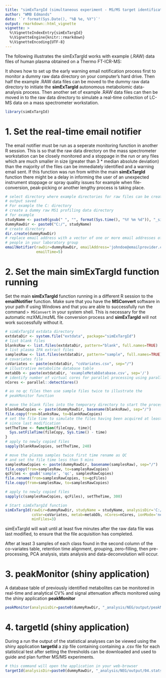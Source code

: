 ```yaml
---
title: "simExTargId (simultaneous experiment - MS/MS target identification)"
author: "WMB Edmands"
date: '`r format(Sys.Date(), "%B %e, %Y")`'
output: rmarkdown::html_vignette
vignette: >
  %\VignetteIndexEntry{simExTargId}
  %\VignetteEngine{knitr::rmarkdown}
  %\VignetteEncoding{UTF-8}
---
```


The following illustrates the simExTargId works with example (.RAW) data files of 
human plasma obtained on a Thermo FT-ICR-MS:

It shows how to set up the early warning email notification process first to
monitor a dummy raw data directory on your computer's hard drive. Then
half the example .RAW data files can be moved to the dummy raw data directory
to initiate the **simExTargId** autonomous metabolomic data-analysis process.
Then another set of example .RAW data files can then be moved in to the raw data
directory to simulate a real-time collection of LC-MS data on a mass spectrometer
workstation.

```r
library(simExTargId)
```

# 1. Set the real-time email notifier

The email notifier must be run as a seperate monitoring function in another R session.
This is so that the raw data directory on the mass spectrometer workstation can 
be closely monitored and a stoppage in the run or any files which are much smaller
in size (greater than 3 * median absolute deviation) than the majority of the files
can be immediately identified and a warning email sent. If this function was run
from within the main **simExTargId** function there might be a delay in informing the
user of an unexpected instrument stoppage or spray quality issues for example when file-conversion,
peak-picking or another lengthy process is taking place.

```r
# select directory where example directories for raw files can be created and also results
# output saved
# For example the C: directory
# create a dummy raw MS1 profiling data directory 
# for example
studyName <- paste0(gsub(" ", "", format(Sys.time(), "%Y %m %d")), "_simExTargId_Example")
dummyRawDir <- paste0("C:/", studyName)
# create directory
dir.create(dummyRawDir)
# replace email address with a vector of one or more email addresses of
# people in your laboratory group
emailNotifier(rawDir=dummyRawDir, emailAddress='johndoe@emailprovider.com', 
              emailTime=5)
```

# 2. Set the main simExTargId function running

Set the main **simExTargId** function running in a different R session to the 
**emailNotifier** function. Make sure that you have the **MSConvert** software
in your path if using Windows and that you are able to successfully run the 
command `> MSConvert` in your system shell. This is necessary for the automatic 
mzXML/mzML file conversion process and **simExTargId** will not work successfully
without it.

```r
# simExTargId extdata directory
extdataDir <- system.file("extdata", package="simExTargId")
# list blank files
blanksRaw <- list.files(extdataDir, pattern="blank", full.names=TRUE)
# list plasma IPA extract files
samplesRaw <- list.files(extdataDir, pattern="sample", full.names=TRUE)
# covariates file
coVariates <- paste(extdataDir, "coVariates.csv", sep="/")
# illustrative metabolite database table
metabDb <- paste(extdataDir, 'exampleMetabDatabase.csv', sep='/')
# identify number of virtual cores for parallel processing using parallel package
nCores <- parallel::detectCores()

# as no qc files then use sample files twice to illustrate the
# peakMonitor function

# move the blank files into the temporary directory to start the process
blankRawCopies <- paste(dummyRawDir, basename(blanksRaw), sep="/")
file.copy(from=blanksRaw, to=blankRawCopies)
# set the file time to simulate the files having been acquired at least 5 mins
# since last modification
setTheTime <- function(fileCopy, time){
  Sys.setFileTime(fileCopy, Sys.time() - time)
}
# apply to newly copied files
sapply(blankRawCopies, setTheTime, 240)

# move the plasma samples twice first time rename as QC
# and set the file time less than 5 mins
samplesRawCopies <- paste(dummyRawDir, basename(samplesRaw), sep="/")
file.copy(from=samplesRaw, to=samplesRawCopies)
qcFiles <- gsub('sample', 'qc', samplesRawCopies)
file.rename(from=samplesRawCopies, to=qcFiles)
file.copy(from=samplesRaw, to=samplesRawCopies)

# apply to newly copied files
sapply(c(samplesRawCopies, qcFiles), setTheTime, 300)

# Start simExTargId function
simExTargId(rawDir=dummyRawDir, studyName = studyName, analysisDir='C:/',
            coVar=coVariates, metab=metabDb, nCores=nCores, ionMode='nega', 
            minFiles=3)
```

simExTargId will wait until at least five minutes after the raw data file was
last modified, to ensure that the file acquisition has completed.

After at least 3 samples of each class found in the second column of the
co-variates table, retention time alignment, grouping, zero-filling, then
pre-processing, PCA analysis, stats analysis and data-deconvolution will occur.

# 3. peakMonitor (shiny application)
A database table of previously identified metabolites can be monitored in real-time
and analytical CV% and signal attenuation affects monitored using the shiny
application **peakMonitor**
```r
peakMonitor(analysisDir=paste0(dummyRawDir, "_analysis/NEG/output/peakMonitor"))
```

# 4. targetId (shiny application)
During a run the output of the statistical analyses can be viewed using the 
shiny application **targetId** a zip file containing containing a .csv file for 
each statistical test after setting the thresholds can be downloaded and used 
to guide and plan further MS/MS experiments.

```r
# this command will open the application in your web-browser
targetId(analysisDir=paste0(dummyRawDir, "_analysis/NEG/output/04.stats"))
```
